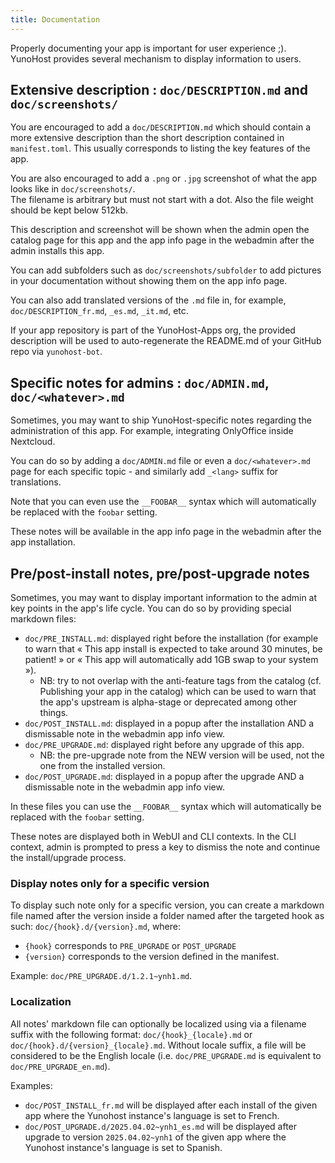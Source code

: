 ```yaml
---
title: Documentation
---
```


Properly documenting your app is important for user experience ;).  
YunoHost provides several mechanism to display information to users.

## Extensive description : `doc/DESCRIPTION.md` and `doc/screenshots/`

You are encouraged to add a `doc/DESCRIPTION.md` which should contain a more extensive description than the short description contained in `manifest.toml`. This usually corresponds to listing the key features of the app.

You are also encouraged to add a `.png` or `.jpg` screenshot of what the app looks like in `doc/screenshots/`.  
The filename is arbitrary but must not start with a dot. Also the file weight should be kept below 512kb.  

This description and screenshot will be shown when the admin open the catalog page for this app and the app info page in the webadmin after the admin installs this app.

You can add subfolders such as `doc/screenshots/subfolder` to add pictures in your documentation without showing them on the app info page.

You can also add translated versions of the `.md` file in, for example, `doc/DESCRIPTION_fr.md`, `_es.md`, `_it.md`, etc.

If your app repository is part of the YunoHost-Apps org, the provided description will be used to auto-regenerate the README.md of your GitHub repo via `yunohost-bot`.

## Specific notes for admins : `doc/ADMIN.md`, `doc/<whatever>.md`

Sometimes, you may want to ship YunoHost-specific notes regarding the administration of this app. For example, integrating OnlyOffice inside Nextcloud.

You can do so by adding a `doc/ADMIN.md` file or even a `doc/<whatever>.md` page for each specific topic - and similarly add `_<lang>` suffix for translations.

Note that you can even use the `__FOOBAR__` syntax which will automatically be replaced with the `foobar` setting.

These notes will be available in the app info page in the webadmin after the app installation.

## Pre/post-install notes, pre/post-upgrade notes

Sometimes, you may want to display important information to the admin at key points in the app's life cycle. You can do so by providing special markdown files:

- `doc/PRE_INSTALL.md`: displayed right before the installation (for example to warn that « This app install is expected to take around 30 minutes, be patient! » or « This app will automatically add 1GB swap to your system »).
  - NB: try to not overlap with the anti-feature tags from the catalog (cf. Publishing your app in the catalog) which can be used to warn that the app's upstream is alpha-stage or deprecated among other things.
- `doc/POST_INSTALL.md`: displayed in a popup after the installation AND a dismissable note in the webadmin app info view.
- `doc/PRE_UPGRADE.md`: displayed right before any upgrade of this app.
  - NB: the pre-upgrade note from the NEW version will be used, not the one from the installed version.
- `doc/POST_UPGRADE.md`: displayed in a popup after the upgrade AND a dismissable note in the webadmin app info view.

In these files you can use the `__FOOBAR__` syntax which will automatically be replaced with the `foobar` setting.

These notes are displayed both in WebUI and CLI contexts. In the CLI context, admin is prompted to press a key to dismiss the note and continue the install/upgrade process.

### Display notes only for a specific version

To display such note only for a specific version, you can create a markdown file named after the version inside a folder named after the targeted hook as such: `doc/{hook}.d/{version}.md`, where:
- `{hook}` corresponds to `PRE_UPGRADE` or `POST_UPGRADE`
- `{version}` corresponds to the version defined in the manifest.

Example: `doc/PRE_UPGRADE.d/1.2.1~ynh1.md`.

### Localization

All notes' markdown file can optionally be localized using via a filename suffix with the following format: `doc/{hook}_{locale}.md` or `doc/{hook}.d/{version}_{locale}.md`.
Without locale suffix, a file will be considered to be the English locale (i.e. `doc/PRE_UPGRADE.md` is equivalent to `doc/PRE_UPGRADE_en.md`).

Examples:
- `doc/POST_INSTALL_fr.md` will be displayed after each install of the given app where the Yunohost instance's language is set to French.
- `doc/POST_UPGRADE.d/2025.04.02~ynh1_es.md` will be displayed after upgrade to version `2025.04.02~ynh1` of the given app where the Yunohost instance's language is set to Spanish.
